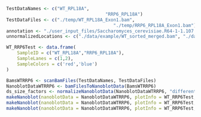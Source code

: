 ```r
TestDataNames <- c("WT_RPL18A", 
									 "RRP6_RPL18A")
TestDataFiles <- c("./temp/WT_RPL18A_Exon1.bam",
										"./temp/RRP6_RPL18A_Exon1.bam")
annotation <- "./user_input_files/Saccharomyces_cerevisiae.R64-1-1.107.gtf"
unnormalizedLocations <- c("./data/example/WT_sorted_merged.bam", "./data/example/RRP6_sorted_merged.bam")

WT_RRP6Test <- data.frame(
	SampleID = c("WT_RPL18A","RRP6_RPL18A"),
	SampleLanes = c(1,2),
	SampleColors = c('red','blue')
)
```

```r
BamsWTRRP6 <- scanBamFiles(TestDataNames, TestDataFiles)
NanoblotDataWTRRP6 <- bamFilesToNanoblotData(BamsWTRRP6)
ds_size_factors <- normalizeNanoblotData(NanoblotDataWTRRP6, "differential", unnormalizedLocations, annotation)
makeNanoblot(nanoblotData = NanoblotDataWTRRP6, plotInfo = WT_RRP6Test, blotType = "ridge")
makeNanoblot(nanoblotData = NanoblotDataWTRRP6, plotInfo = WT_RRP6Test, blotType = "violin")
makeNanoblot(nanoblotData = NanoblotDataWTRRP6, plotInfo = WT_RRP6Test, size_factors = ds_size_factors)
```

